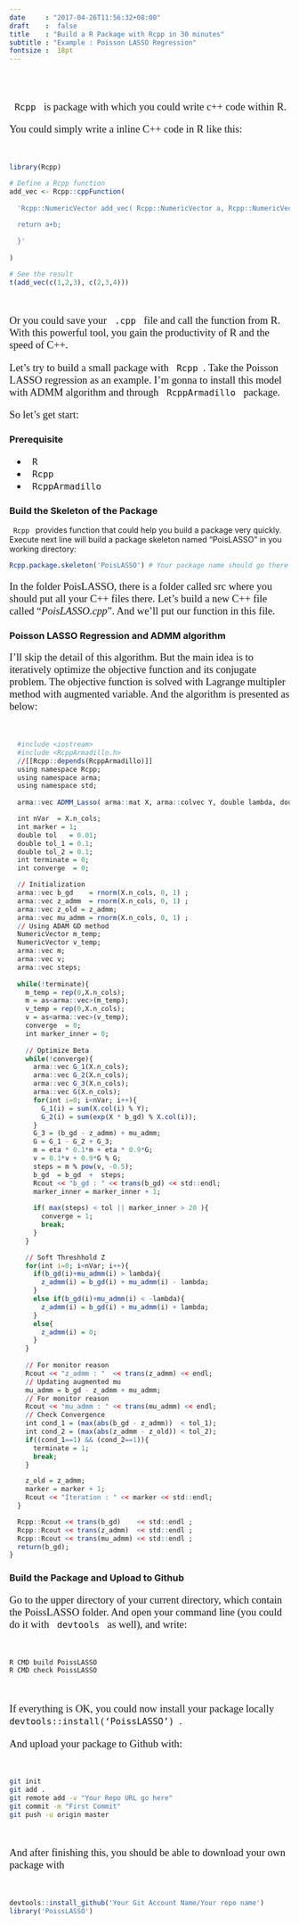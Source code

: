 ```yaml
---
date     : "2017-04-26T11:56:32+08:00"
draft    :  false
title    : "Build a R Package with Rcpp in 30 minutes"
subtitle : "Example : Poisson LASSO Regression" 
fontsize :  18pt
---
```

\
\

<p style=' font-family:"Times New Rome"; font-size:14pt '>
<code> Rcpp </code> is package with which you could write c++ code within R. 
</p>

<p style=' font-family:"Times New Rome"; font-size:14pt '>
You could simply write a inline C++ code in R like this:
</p>

\
```r
library(Rcpp)

# Define a Rcpp function
add_vec <- Rcpp::cppFunction(
  
  'Rcpp::NumericVector add_vec( Rcpp::NumericVector a, Rcpp::NumericVector b){
  
  return a+b;
  
  }'
  
)

# See the result
t(add_vec(c(1,2,3), c(2,3,4)))

```
\

<p style=' font-family:"Times New Rome"; font-size:14pt '>
Or you could save your <code> .cpp </code> file and call the function from R. With this
powerful tool, you gain the productivity of R and the speed of C++.
</p>

<p style=' font-family:"Times New Rome"; font-size:14pt '>
Let's try to build a small package with <code> Rcpp </code>. Take the Poisson LASSO regression as an example. I'm gonna to install this model with ADMM algorithm and through <code> RcppArmadillo </code> package.
</p>

<p style=' font-family:"Times New Rome"; font-size:14pt '>
So let's get start:
</p>

### __Prerequisite__

<dl style=' font-family:"Times New Rome"; font-size:14pt '>
[//]:# (This is just a comment test)

+ <code> R </code> 
+ <code> Rcpp </code>
+ <code> RcppArmadillo </code>
</dl>

### __Build the Skeleton of the Package__

<code> Rcpp </code> provides function that could help you build a package very quickly. Execute next line will build a package skeleton named "PoisLASSO" in you working directory:

```r

Rcpp.package.skeleton('PoisLASSO') # Your package name should go there

```

<p style=' font-family:"Times New Rome"; font-size:14pt '>
In the folder PoisLASSO, there is a folder called src where you should put all your C++ files there. Let's build a new C++ file called "*PoisLASSO.cpp*". And we'll put our function in this file.
</p>

### __Poisson LASSO Regression and ADMM algorithm__

<p style=' font-family:"Times New Rome"; font-size:14pt '>
I'll skip the detail of this algorithm. But the main idea is to iteratively optimize the objective function and its conjugate problem. The objective function is solved with Lagrange multipler method with augmented variable. And the algorithm is presented as below:
</p>

\
```r
  
  #include <iostream>
  #include <RcppArmadillo.h>
  //[[Rcpp::depends(RcppArmadillo)]]
  using namespace Rcpp;
  using namespace arma;
  using namespace std;
  
  arma::vec ADMM_Lasso( arma::mat X, arma::colvec Y, double lambda, double eta){

  int nVar  = X.n_cols;
  int marker = 1;
  double tol   = 0.01;
  double tol_1 = 0.1;
  double tol_2 = 0.1;
  int terminate = 0;
  int converge  = 0;

  // Initialization
  arma::vec b_gd    = rnorm(X.n_cols, 0, 1) ;
  arma::vec z_admm  = rnorm(X.n_cols, 0, 1) ;
  arma::vec z_old = z_admm;
  arma::vec mu_admm = rnorm(X.n_cols, 0, 1) ;
  // Using ADAM GD method
  NumericVector m_temp;
  NumericVector v_temp;
  arma::vec m;
  arma::vec v;
  arma::vec steps;
  
  while(!terminate){
    m_temp = rep(0,X.n_cols);
    m = as<arma::vec>(m_temp); 
    v_temp = rep(0,X.n_cols);
    v = as<arma::vec>(v_temp);
    converge  = 0;
    int marker_inner = 0;
    
    // Optimize Beta
    while(!converge){
      arma::vec G_1(X.n_cols);
      arma::vec G_2(X.n_cols);
      arma::vec G_3(X.n_cols);
      arma::vec G(X.n_cols);
      for(int i=0; i<nVar; i++){
        G_1(i) = sum(X.col(i) % Y);
        G_2(i) = sum(exp(X * b_gd) % X.col(i));
      }
      G_3 = (b_gd - z_admm) + mu_admm;
      G = G_1 - G_2 + G_3;
      m = eta * 0.1*m + eta * 0.9*G;
      v = 0.1*v + 0.9*G % G;
      steps = m % pow(v, -0.5);
      b_gd  = b_gd  +  steps;
      Rcout << "b_gd : " << trans(b_gd) << std::endl;
      marker_inner = marker_inner + 1;
      
      if( max(steps) < tol || marker_inner > 20 ){
        converge = 1;
        break;
      }
    }

    // Soft Threshhold Z
    for(int i=0; i<nVar; i++){
      if(b_gd(i)+mu_admm(i) > lambda){
        z_admm(i) = b_gd(i) + mu_admm(i) - lambda;
      }
      else if(b_gd(i)+mu_admm(i) < -lambda){
        z_admm(i) = b_gd(i) + mu_admm(i) + lambda;
      }
      else{
        z_admm(i) = 0;
      }
    }
    
    // For monitor reason
    Rcout << "z_admm : "  << trans(z_admm) << endl;
    // Updating augmented mu
    mu_admm = b_gd - z_admm + mu_admm;
    // For monitor reason
    Rcout << "mu_admm : " << trans(mu_admm) << endl;
    // Check Convergence
    int cond_1 = (max(abs(b_gd - z_admm))  < tol_1);
    int cond_2 = (max(abs(z_admm - z_old)) < tol_2);
    if((cond_1==1) && (cond_2==1)){
      terminate = 1;
      break;
    }

    z_old = z_admm;
    marker = marker + 1;
    Rcout << "Iteration : " << marker << std::endl;
  }

  Rcpp::Rcout << trans(b_gd)    << std::endl ;
  Rcpp::Rcout << trans(z_admm)  << std::endl ;
  Rcpp::Rcout << trans(mu_admm) << std::endl ;
  return(b_gd);
}

```


### __Build the Package and Upload to Github__

<p style=' font-family:"Times New Rome"; font-size:14pt '>
Go to the upper directory of your current directory, which contain the PoissLASSO folder. And open your command line (you could do it with <code> devtools </code> as well), and write:
</p>

\
```bash
R CMD build PoissLASSO
R CMD check PoissLASSO
```
\

<p style=' font-family:"Times New Rome"; font-size:14pt '>
If everything is OK, you could now install your package locally <code> devtools::install('PoissLASSO') </code>.
</p>

<p style=' font-family:"Times New Rome"; font-size:14pt '>
And upload your package to Github with:
</p>

\
```bash
git init
git add .
git remote add -v "Your Repo URL go here"
git commit -m "First Commit"
git push -u origin master
```
\

<p style=' font-family:"Times New Rome"; font-size:14pt '>
And after finishing this, you should be able to download your own package with 
</p>

\
```r
devtools::install_github('Your Git Account Name/Your repo name')
library('PoissLASSO')
```
\




